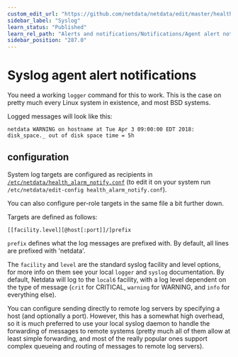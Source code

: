 ```yaml
---
custom_edit_url: "https://github.com/netdata/netdata/edit/master/health/notifications/syslog/README.md"
sidebar_label: "Syslog"
learn_status: "Published"
learn_rel_path: "Alerts and notifications/Notifications/Agent alert notifications"
sidebar_position: "287.0"
---
```



# Syslog agent alert notifications

You need a working `logger` command for this to work.  This is the case on pretty much every Linux system in existence, and most BSD systems.

Logged messages will look like this:

```
netdata WARNING on hostname at Tue Apr 3 09:00:00 EDT 2018: disk_space._ out of disk space time = 5h
```

## configuration

System log targets are configured as recipients in [`/etc/netdata/health_alarm_notify.conf`](https://github.com/netdata/netdata/blob/36bedc044584dea791fd29455bdcd287c3306cb2/conf.d/health_alarm_notify.conf#L534) (to edit it on your system run `/etc/netdata/edit-config health_alarm_notify.conf`).

You can also configure per-role targets in the same file a bit further down.

Targets are defined as follows:

```
[[facility.level][@host[:port]]/]prefix
```

`prefix` defines what the log messages are prefixed with.  By default, all lines are prefixed with 'netdata'.

The `facility` and `level` are the standard syslog facility and level options, for more info on them see your local `logger` and `syslog` documentation.  By default, Netdata will log to the `local6` facility, with a log level dependent on the type of message (`crit` for CRITICAL, `warning` for WARNING, and `info` for everything else).

You can configure sending directly to remote log servers by specifying a host (and optionally a port).  However, this has a somewhat high overhead, so it is much preferred to use your local syslog daemon to handle the forwarding of messages to remote systems (pretty much all of them allow at least simple forwarding, and most of the really popular ones support complex queueing and routing of messages to remote log servers).



